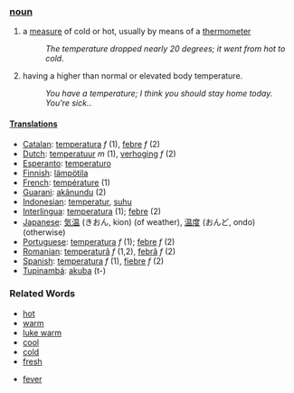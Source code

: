 === [[noun]] ===
#a [[measure]] of cold or hot, usually by means of a [[thermometer]]
#:''The temperature dropped nearly 20 degrees; it went from hot to cold''.
#having a higher than normal or elevated body temperature.
#:''You have a temperature; I think you should stay home today. You're sick.''.

==== [[Translation]]s ====
*[[Catalan]]: [[temperatura]] ''f'' (1), [[febre]] ''f'' (2)
*[[Dutch]]: [[temperatuur]] ''m'' (1), [[verhoging]] ''f'' (2)
*[[Esperanto]]: [[temperaturo]]
*[[Finnish]]: [[lämpötila]]
*[[French]]: [[température]] (1)
*[[Guarani]]: [[akãnundu]] (2)
*[[Indonesian]]: [[temperatur]], [[suhu]]
*[[Interlingua]]: [[temperatura]] (1); [[febre]] (2)
*[[Japanese]]: [[気温]] (きおん, kion) (of weather), [[温度]] (おんど, ondo) (otherwise)
*[[Portuguese]]: [[temperatura]] ''f'' (1); [[febre]] ''f'' (2)
*[[Romanian]]: [[temperatură]] ''f'' (1,2), [[febră]] ''f'' (2)
*[[Spanish]]: [[temperatura]] ''f'' (1), [[fiebre]] ''f'' (2)
*[[Tupinambá]]: [[akuba]] (t-)

===Related Words===

*[[hot]]
*[[warm]]
*[[luke warm]]
*[[cool]]
*[[cold]]
*[[fresh]]

*[[fever]]